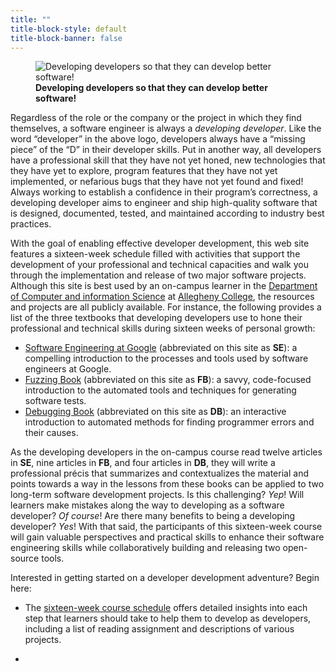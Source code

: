 ```yaml
---
title: ""
title-block-style: default
title-block-banner: false
---
```


![**Developing developers so that they can develop better software!**](images/Developer-Development-Horizontal-Logo.svg){fig-align="center"}

Regardless of the role or the company or the project in which they find
themselves, a software engineer is always a *developing developer*. Like the
word "developer" in the above logo, developers always have a "missing piece" of
the "D" in their developer skills. Put in another way, all developers have a
professional skill that they have not yet honed, new technologies that they have
yet to explore, program features that they have not yet implemented, or
nefarious bugs that they have not yet found and fixed! Always working to
establish a confidence in their program's correctness, a developing developer
aims to engineer and ship high-quality software that is designed, documented,
tested, and maintained according to industry best practices.

With the goal of enabling effective developer development, this web site
features a sixteen-week schedule filled with activities that support
the development of your professional and technical capacities and walk you
through the implementation and release of two major software projects.
Although this site is best used by an on-campus learner in the [Department of
Computer and information Science](https://www.cs.allegheny.edu/) at [Allegheny
College](https://www.allegheny.edu/), the resources and projects are all publicly
available. For instance, the following provides a list of the three textbooks
that developing developers use to hone their professional and technical skills
during sixteen weeks of personal growth:

- [Software Engineering at Google](https://abseil.io/resources/swe-book)
(abbreviated on this site as **SE**): a compelling introduction to the processes
and tools used by software engineers at Google.
- [Fuzzing Book](https://www.fuzzingbook.org/) (abbreviated on this site as
**FB**): a savvy, code-focused introduction to the automated tools and
techniques for generating software tests.
- [Debugging Book](https://www.debuggingbook.org/) (abbreviated on this site as
**DB**): an interactive introduction to automated methods for finding programmer
errors and their causes.

As the developing developers in the on-campus course read twelve articles in
**SE**, nine articles in **FB**, and four articles in **DB**, they will write a
professional précis that summarizes and contextualizes the material and points
towards a way in the lessons from these books can be applied to two long-term
software development projects. Is this challenging? *Yep*! Will learners make
mistakes along the way to developing as a software developer? *Of course*! Are
there many benefits to being a developing developer? *Yes*! With that said, the
participants of this sixteen-week course will gain valuable perspectives and
practical skills to enhance their software engineering skills while
collaboratively building and releasing two open-source tools.

Interested in getting started on a developer development adventure? Begin here:

- The [sixteen-week course schedule](./schedule/index.qmd) offers detailed
insights into each step that learners should take to help them to develop as
developers, including a list of reading assignment and descriptions of various
projects.

- 
